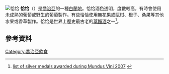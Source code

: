 [[File:Chacha.jpg|恰恰]]
'''恰恰'''（{{lang-ka|ჭაჭა}}）是[[喬治亞|喬治亞]]的一種[[白蘭地|白蘭地]]。恰恰酒色透明，度數較高，有時會使用未成熟的葡萄或野生的葡萄製作。有些恰恰使用無花果或甌柑、橙子、桑果等其他水果或香草製作。恰恰是世界上歷史最古老的[[蒸餾酒|蒸餾酒]]之一<ref>[http://www.mundusvini.de/mediadb/2333200/2333201/ISWSilber.pdf list of silver medals awarded during Mundus Vini 2007] {{webarchive|url=https://web.archive.org/web/20110514140226/http://www.mundusvini.de/mediadb/2333200/2333201/ISWSilber.pdf |date=2011-05-14 }}</ref>。

==參考資料==
{{reflist}}
[[Category:喬治亞飲食|Category:喬治亞飲食]]